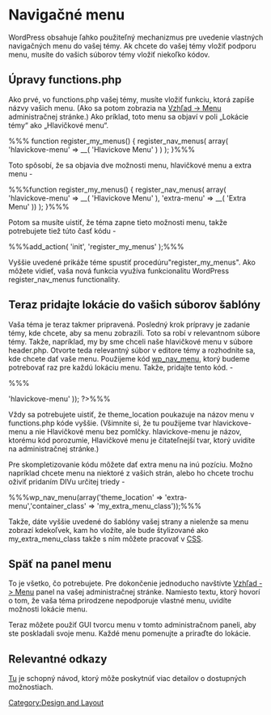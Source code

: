 {{Languages|
{{en|Navigation Menus}}
{{ja|Navigation Menus}}
{{sk|Navigačné menu}}
}}

=Navigačné menu=

WordPress obsahuje ľahko použiteľný mechanizmus pre uvedenie vlastných navigačných menu do vašej témy. Ak chcete do vašej témy vložiť podporu menu, musíte do vašich súborov témy vložiť niekoľko kódov. 

== Úpravy functions.php ==

Ako prvé, vo functions.php vašej témy, musíte vložiť funkciu, ktorá zapíše názvy vašich menu. (Ako sa potom zobrazia na [[Appearance_Menus_SubPanel|Vzhľad -> Menu]] administračnej stránke.)  Ako príklad, toto menu sa objaví v poli „Lokácie témy“ ako „Hlavičkové menu“. 

%%%
function register_my_menus() {
register_nav_menus(
array(
'hlavickove-menu' => __( 'Hlavickove Menu' )
)
);
}%%%

Toto spôsobí, že sa objavia dve možnosti menu, hlavičkové menu a extra menu -

%%%function register_my_menus() {
register_nav_menus(
array(
'hlavickove-menu' => __( 'Hlavickove Menu' ),
'extra-menu' => __( 'Extra Menu' ))
);
}%%%

Potom sa musíte uistiť, že téma zapne tieto možnosti menu, takže potrebujete tiež túto časť kódu -

%%%add_action( 'init', 'register_my_menus' );%%%

Vyššie uvedené prikáže téme spustiť procedúru"register_my_menus". Ako môžete vidieť, vaša nová funkcia využíva funkcionalitu WordPress register_nav_menus functionality.

== Teraz pridajte lokácie do vašich súborov šablóny ==

Vaša téma je teraz takmer pripravená. Posledný krok prípravy je zadanie témy, kde chcete, aby sa menu zobrazili. Toto sa robí v relevantnom súbore témy. Takže, napríklad, my by sme chceli naše hlavičkové menu v súbore header.php. Otvorte teda relevantný súbor v editore témy a rozhodnite sa, kde chcete dať vaše menu. Použijeme kód [[Function_Reference/wp_nav_menu|wp_nav_menu]], ktorý budeme potrebovať raz pre každú lokáciu menu. Takže, pridajte tento kód. -

%%%<?php wp_nav_menu(  array( 'theme_location' => 'hlavickove-menu' ));  ?>%%%

Vždy sa potrebujete uistiť, že theme_location poukazuje na názov menu v functions.php kóde vyššie.  (Všimnite si, že tu použijeme tvar hlavickove-menu a nie Hlavičkové menu bez pomlčky. hlavickove-menu je názov, ktorému kód porozumie, Hlavičkové menu je čitateľnejší tvar, ktorý uvidíte na administračnej stránke.)

Pre skompletizovanie kódu môžete dať extra menu na inú pozíciu. Možno napríklad chcete menu na niektoré z vašich strán, alebo ho chcete trochu oživiť pridaním DIVu určitej triedy -  

%%%wp_nav_menu(array('theme_location' => 'extra-menu','container_class' => 'my_extra_menu_class'));%%%

Takže, dáte vyššie uvedené do šablóny vašej strany a nielenže sa menu zobrazí kdekoľvek, kam ho vložíte, ale bude štylizované ako my_extra_menu_class takže s ním môžete pracovať v [[CSS]].

== Späť na panel menu ==

To je všetko, čo potrebujete. Pre dokončenie jednoducho navštívte [[Appearance_Menus_SubPanel|Vzhľad -> Menu]] panel na vašej administračnej stránke. Namiesto textu, ktorý hovorí o tom, že vaša téma prirodzene nepodporuje vlastné menu, uvidíte možnosti lokácie menu.    

Teraz môžete použiť GUI tvorcu menu v tomto administračnom paneli, aby ste poskladali svoje menu.  Každé menu pomenujte a priraďte do lokácie. 

== Relevantné odkazy ==

[http://justintadlock.com/archives/2010/06/01/goodbye-headaches-hello-menus Tu] je schopný návod, ktorý môže poskytnúť viac detailov o dostupných možnostiach.   

{{Navigation Menu Tags}}

{{Tag Footer}}

[[Category:Design and Layout]]